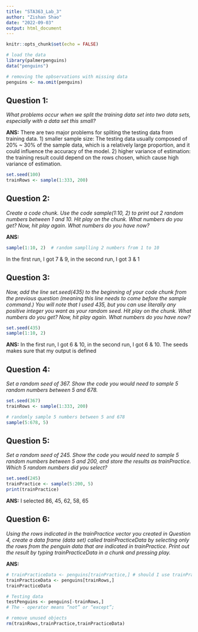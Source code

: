 ```yaml
---
title: "STA363_Lab_3"
author: "Zishan Shao"
date: "2022-09-03"
output: html_document
---
```


```r
knitr::opts_chunk$set(echo = FALSE)
```


```r
# load the data
library(palmerpenguins)
data("penguins")

# removing the opbservations with missing data
penguins <- na.omit(penguins)
```


## Question 1:

*What problems occur when we split the training data set into two data sets, especially with a data set this small?*

**ANS:** There are two major problems for spliting the testing data from training data. 1) smaller sample size: The testing data usually composed of 20% ~ 30% of the sample data, which is a relatively large proportion, and it could influence the accuracy of the model. 2) higher variance of estimation: the training result could depend on the rows chosen, which cause high variance of estimation.


```r
set.seed(100)
trainRows <- sample(1:333, 200)
```


## Question 2:

*Create a code chunk. Use the code sample(1:10, 2) to print out 2 random numbers between 1 and 10. Hit play on the chunk. What numbers do you get? Now, hit play again. What numbers do you have now?*

**ANS:** 

```r
sample(1:10, 2)  # random samplling 2 numbers from 1 to 10
```

In the first run, I got 7 & 9, in the second run, I got 3 & 1


## Question 3:

*Now, add the line set.seed(435) to the beginning of your code chunk from the previous question (meaning this line needs to come before the sample command.) You will note that I used 435, but you can use literally any positive integer you want as your random seed. Hit play on the chunk. What numbers do you get? Now, hit play again. What numbers do you have now?*

```r
set.seed(435)
sample(1:10, 2)
```

**ANS:** In the first run, I got 6 & 10, in the second run, I got 6 & 10. The seeds makes sure that my output is defined


## Question 4: 

*Set a random seed of 367. Show the code you would need to sample 5 random numbers between 5 and 678.*

```r
set.seed(367)
trainRows <- sample(1:333, 200)

# randomly sample 5 numbers between 5 and 678
sample(5:678, 5)
```


## Question 5:

*Set a random seed of 245. Show the code you would need to sample 5 random numbers between 5 and 200, and store the results as trainPractice. Which 5 random numbers did you select?*

```r
set.seed(245)
trainPractice <- sample(5:200, 5)
print(trainPractice)
```

**ANS:** I selected 86, 45, 62, 58, 65


## Question 6:

*Using the rows indicated in the trainPractice vector you created in Question 4, create a data frame (data set) called trainPracticeData by selecting only the rows from the penguin data that are indicated in trainPractice. Print out the result by typing trainPracticeData in a chunk and pressing play.*

**ANS:**

```r
# trainPracticeData <- penguins[trainPractice,] # should I use trainPractice here?
trainPracticeData <- penguins[trainRows,]
trainPracticeData
```


```r
# Testing data
testPenguins <- penguins[-trainRows,]
# The - operator means “not” or “except”;

# remove unused objects
rm(trainRows,trainPractice,trainPracticeData)
```



